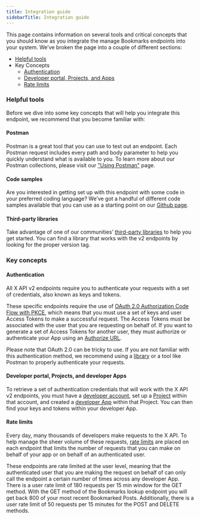 ---
title: Integration guide
sidebarTitle: Integration guide
---


This page contains information on several tools and critical concepts that you should know as you integrate the manage Bookmarks endpoints into your system. We’ve broken the page into a couple of different sections:

* [Helpful tools](https://developer.twitter.com/en/docs/twitter-api/users/blocks/integrate#helpful)
* Key Concepts
    * [Authentication](https://developer.twitter.com/en/docs/twitter-api/users/blocks/integrate#authentication)
    * [Developer portal, Projects, and Apps](https://developer.twitter.com/en/docs/twitter-api/users/blocks/integrate#portal)
    * [Rate limits](https://developer.twitter.com/en/docs/twitter-api/users/blocks/integrate#limits)

### Helpful tools

Before we dive into some key concepts that will help you integrate this endpoint, we recommend that you become familiar with:

#### Postman

Postman is a great tool that you can use to test out an endpoint. Each Postman request includes every path and body parameter to help you quickly understand what is available to you. To learn more about our Postman collections, please visit our ["Using Postman"](/tutorials/postman-getting-started) page. 

#### Code samples

Are you interested in getting set up with this endpoint with some code in your preferred coding language? We’ve got a handful of different code samples available that you can use as a starting point on our [Github page](https://github.com/xdevplatform/Twitter-API-v2-sample-code).

#### Third-party libraries

Take advantage of one of our communities’ [third-party libraries](/x-api/tools-and-libraries/overview) to help you get started. You can find a library that works with the v2 endpoints by looking for the proper version tag.

### Key concepts

#### Authentication

All X API v2 endpoints require you to authenticate your requests with a set of credentials, also known as keys and tokens. 

These specific endpoints require the use of [OAuth 2.0 Authorization Code Flow with PKCE](https://developer.twitter.com/en/docs/authentication/oauth-2-0/authorization-code), which means that you must use a set of keys and user Access Tokens to make a successful request. The Access Tokens must be associated with the user that you are requesting on behalf of. If you want to generate a set of Access Tokens for another user, they must authorize or authenticate your App using an [Authorize URL](https://developer.twitter.com/en/docs/authentication/oauth-2-0/user-access-token).

Please note that OAuth 2.0 can be tricky to use. If you are not familiar with this authentication method, we recommend using a [library](https://developer.twitter.com/content/developer-twitter/en/docs/twitter-api/tools-and-libraries) or a tool like Postman to properly authenticate your requests.

#### Developer portal, Projects, and developer Apps

To retrieve a set of authentication credentials that will work with the X API v2 endpoints, you must have a [developer account](https://developer.twitter.com/en/docs/developer-portal), set up a [Project](/resources/fundamentals/projects) within that account, and created a [developer App](/resources/fundamentals/developer-apps) within that Project. You can then find your keys and tokens within your developer App. 

#### Rate limits

Every day, many thousands of developers make requests to the X API. To help manage the sheer volume of these requests, [rate limits](https://developer.twitter.com/x-api/fundamentals/rate-limits) are placed on each endpoint that limits the number of requests that you can make on behalf of your app or on behalf of an authenticated user. 

These endpoints are rate limited at the user level, meaning that the authenticated user that you are making the request on behalf of can only call the endpoint a certain number of times across any developer App. There is a user rate limit of 180 requests per 15 min window for the GET method. With the GET method of the Bookmarks lookup endpoint you will get back 800 of your most recent Bookmarked Posts. Additionally, there is a user rate limit of 50 requests per 15 minutes for the POST and DELETE methods. 
